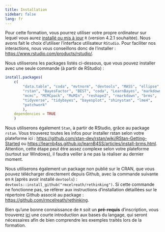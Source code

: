 ```yaml
---
title: Installation
sidebar: false
lang: fr
---
```


Pour cette formation, vous pourrez utiliser votre propre ordinateur sur lequel vous aurez [installé ou mis à jour](https://pbil.univ-lyon1.fr/CRAN/) `R` (version 4.2.1 souhaitée). Nous avons fait le choix d'utiliser l'interface utilisateur `RStudio`. Pour faciliter nos interactions, nous vous conseillons donc de l'installer : <https://www.rstudio.com/products/rstudio/>.

Nous utiliserons les packages listés ci-dessous, que vous pouvez installer avec une seule commande (à partir de RStudio) :

```r
install.packages(
    c(
        "data.table", "coda", "mvtnorm", "devtools", "MASS", "ellipse",
        "rstan", "BayesFactor", "BEST", "coda", "LearnBayes", "markdown",
        "mcmc", "MCMCpack", "MuMIn", "reshape2", "rmarkdown", "brms",
        "tidyverse", "tidybayes", "bayesplot", "shinystan", "lme4",
        "patchwork"
        ),
    dependencies = TRUE
    )
```

Nous utiliserons également `Stan`, à partir de RStudio, grâce au package `rstan`. Vous trouverez toutes les infos pour installer rstan selon votre plateforme ici : <https://github.com/stan-dev/rstan/wiki/RStan-Getting-Started> ou <https://learnb4ss.github.io/learnB4SS/articles/install-brms.html>. Attention, cette étape peut être assez complexe selon votre plateforme (surtout sur Windows), il faudra veiller à ne pas la réaliser au dernier moment.

Nous utiliserons également un package non publié sur le CRAN, que vous pouvez télécharger directement depuis Github, avec la commande suivante en `R` (après avoir installé `devtools`) : `devtools::install_github("rmcelreath/rethinking")`. Si cette commande ne fonctionne pas, se référer aux instructions d'installation détaillées sur le répertoire Github associé au package : <https://github.com/rmcelreath/rethinking>.

Bien qu'une bonne connaissance de `R` soit un **pré-requis** d'inscription, vous trouverez [ici](https://cran.r-project.org/doc/contrib/Torfs+Brauer-Short-R-Intro.pdf) une courte introduction aux bases du langage, qui seront nécessaires afin de bien comprendre les exemples traités lors de la formation.
